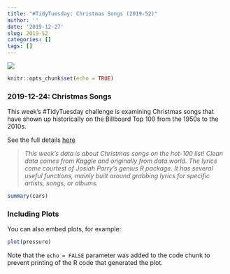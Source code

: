 ```yaml
---
title: "#TidyTuesday: Christmas Songs (2019-52)"
author: ''
date: '2019-12-27'
slug: 2019-52
categories: []
tags: []
---
```


<img src="https://github.com/randy-tarnowski/tidytuesday/raw/master/2019-12-24_ChristmasSongs/12_24.png">

```r
knitr::opts_chunk$set(echo = TRUE)
```

### 2019-12-24: Christmas Songs

This week's #TidyTuesday challenge is examining Christmas songs that have shown up historically on the Billboard Top 100 from the 1950s to the 2010s. 

See the full details [here](https://github.com/rfordatascience/tidytuesday/tree/master/data/2019/2019-12-24)

> _This week's data is about Christmas songs on the hot-100 list! Clean data comes from Kaggle and originally from data.world. The lyrics come courtest of Josiah Parry's genius R package. It has several useful functions, mainly built around grabbing lyrics for specific artists, songs, or albums._

```r
summary(cars)
```

### Including Plots

You can also embed plots, for example:

```r
plot(pressure)
```

Note that the `echo = FALSE` parameter was added to the code chunk to prevent printing of the R code that generated the plot.
